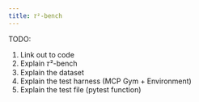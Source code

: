 ```yaml
---
title: 𝜏²-bench
---
```


TODO:
1. Link out to code
2. Explain 𝜏²-bench
3. Explain the dataset
4. Explain the test harness (MCP Gym + Environment)
5. Explain the test file (pytest function)
